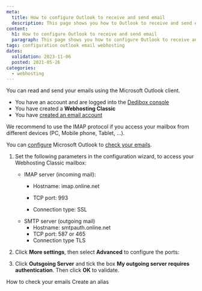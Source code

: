 ```yaml
---
meta:
  title: How to configure Outlook to receive and send email
  description: This page shows you how to Outlook to receive and send email
content:
  h1: How to configure Outlook to receive and send email
  paragraph: This page shows you how to configure Outlook to receive and send emails
tags: configuration outlook email webhosting
dates:
  validation: 2023-11-06
  posted: 2021-05-26
categories:
  - webhosting
---
```


<Macro id="webhosting-online" />

You can read and send your emails using the Microsoft Outlook client. 
<Message type="requirement">
  - You have an account and are logged into the [Dedibox console](https://console.online.net)
  - You have created a **Webhosting Classic**
  - You have [created an email account](/dedibox-console/classic-hosting/how-to/create-email-account)
</Message>

<Message type="tip">
  We recommend to use the IMAP protocol if you access your mailbox from different devices (PC, Mobile phone, Tablet, …).
</Message>

You can [configure](https://support.microsoft.com/en-us/office/add-an-email-account-to-outlook-6e27792a-9267-4aa4-8bb6-c84ef146101b) Microsoft Outlook to [check your emails](/dedibox-console/classic-hosting/how-to/check-emails/).

1. Set the following parameters in the configuration wizard, to access your Webhosting Classic mailbox:
    * IMAP server (incoming mail):
      * Hostname: imap.online.net
      * TCP port: 993

      * Connection type: SSL
    * SMTP server (outgoing mail) 
      * Hostname: smtpauth.online.net
      * TCP port: 587 or 465 
      * Connection type TLS

    <Lightbox src="scaleway-outlook2013-mutu.webp" alt="" />
2. Click **More settings**, then select **Advanced** to configure the ports:
    <Lightbox src="scaleway-outlook2013-ports.webp" alt />
3. Click **Outsgoing Server** and tick the box **My outgoing server requires authentication**. Then click **OK** to validate.
    <Lightbox src="scaleway-outlook2013-smtp.webp" alt />


<Navigation title="See Also">
  <PreviousButton to="/dedibox-console/classic-hosting/how-to/check-emails/">How to check your emails</PreviousButton>
  <NextButton to="/dedibox-console/classic-hosting/how-to/create-alias/">Create an alias</NextButton>
</Navigation> 